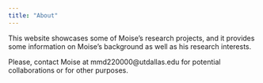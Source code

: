 ---
title: "About"
---

This website showcases some of Moise's research projects, and it provides some information on Moise's background as well as his research interests.

Please, contact Moise at mmd220000\@utdallas.edu for potential collaborations or for other purposes.

```         
```
